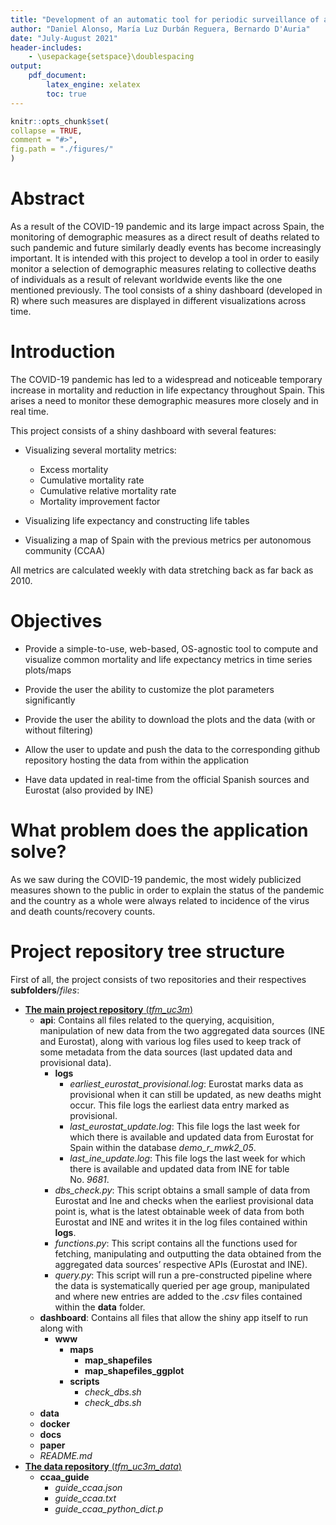 ```yaml
---
title: "Development of an automatic tool for periodic surveillance of actuarial and demographic indicators"
author: "Daniel Alonso, María Luz Durbán Reguera, Bernardo D'Auria"
date: "July-August 2021"
header-includes:
    - \usepackage{setspace}\doublespacing
output: 
    pdf_document:
        latex_engine: xelatex
        toc: true
---
```


```r
knitr::opts_chunk$set(
collapse = TRUE,
comment = "#>",
fig.path = "./figures/"
)
```

\newpage

# Abstract

As a result of the COVID-19 pandemic and its large impact across Spain, the monitoring of demographic measures as a direct result of deaths related to such pandemic and future similarly deadly events has become increasingly important. It is intended with this project to develop a tool in order to easily monitor a selection of demographic measures relating to collective deaths of individuals as a result of relevant worldwide events like the one mentioned previously. The tool consists of a shiny dashboard (developed in R) where such measures are displayed in different visualizations across time.

# Introduction

The COVID-19 pandemic has led to a widespread and noticeable temporary increase in mortality and reduction in life expectancy throughout Spain. This arises a need to monitor these demographic measures more closely and in real time. 

This project consists of a shiny dashboard with several features:

- Visualizing several mortality metrics:
    - Excess mortality
    - Cumulative mortality rate
    - Cumulative relative mortality rate
    - Mortality improvement factor

- Visualizing life expectancy and constructing life tables

- Visualizing a map of Spain with the previous metrics per autonomous community (CCAA)

All metrics are calculated weekly with data stretching back as far back as 2010.

# Objectives

- Provide a simple-to-use, web-based, OS-agnostic tool to compute and visualize common mortality and life expectancy metrics in time series plots/maps

- Provide the user the ability to customize the plot parameters significantly

- Provide the user the ability to download the plots and the data (with or without filtering)

- Allow the user to update and push the data to the corresponding github repository hosting the data from within the application

- Have data updated in real-time from the official Spanish sources and Eurostat (also provided by INE)

# What problem does the application solve?

As we saw during the COVID-19 pandemic, the most widely publicized measures shown to the public in order to explain the status of the pandemic and the country as a whole were always related to incidence of the virus and death counts/recovery counts.

# Project repository tree structure

First of all, the project consists of two repositories and their respectives **subfolders**/*files*:

- [**The main project repository** (*tfm_uc3m*)](https://github.com/dreth/tfm_uc3m)
    - **api**: Contains all files related to the querying, acquisition, manipulation of new data from the two aggregated data sources (INE and Eurostat), along with various log files used to keep track of some metadata from the data sources (last updated data and provisional data). 
        - **logs**
            - *earliest_eurostat_provisional.log*: Eurostat marks data as provisional when it can still be updated, as new deaths might occur. This file logs the earliest data entry marked as provisional.
            - *last_eurostat_update.log*: This file logs the last week for which there is available and updated data from Eurostat for Spain within the database *demo_r_mwk2_05*.  
            - *last_ine_update.log*: This file logs the last week for which there is available and updated data from INE for table No. *9681*.
        - *dbs_check.py*: This script obtains a small sample of data from Eurostat and Ine and checks when the earliest provisional data point is, what is the latest obtainable week of data from both Eurostat and INE and writes it in the log files contained within **logs**.
        - *functions.py*: This script contains all the functions used for fetching, manipulating and outputting the data obtained from the aggregated data sources' respective APIs (Eurostat and INE).
        - *query.py*: This script will run a pre-constructed pipeline where the data is systematically queried per age group, manipulated and where new entries are added to the *.csv* files contained within the **data** folder.
    
    
    - **dashboard**: Contains all files that allow the shiny app itself to run along with 
        - **www**
            - **maps**
                - **map_shapefiles**
                - **map_shapefiles_ggplot**
            - **scripts**
                - *check_dbs.sh*
                - *check_dbs.sh*
    - **data**
    - **docker**
    - **docs**
    - **paper**
    - *README.md*

- [**The data repository** (*tfm_uc3m_data*)](https://github.com/dreth/tfm_c3m_data)
    - **ccaa_guide**
        - *guide_ccaa.json*
        - *guide_ccaa.txt*
        - *guide_ccaa_python_dict.p*

